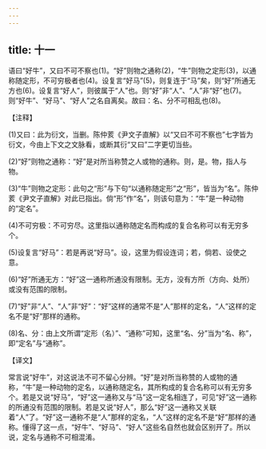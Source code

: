 ```yaml
---
---
---
```

title: 十一
---



语曰“好牛”，又曰不可不察也(1)。“好”则物之通称(2)，“牛”则物之定形(3)，以通称随定形，不可穷极者也(4)。设复言“好马”(5)，则复连于“马”矣，则“好”所通无方也(6)。设复言“好人”，则彼属于“人”也。则“好”非“人”、“人”非“好”也(7)。则“好牛”、“好马”、“好人”之名自离矣。故曰：名、分不可相乱也(8)。

【注释】

(1)又曰：此为衍文，当删。陈仲荄《尹文子直解》以“又曰不可不察也”七字皆为衍文，今由上下文之文脉看，或断其衍“又曰”二字更切当些。

(2)“好”则物之通称：“好”是对所当称赞之人或物的通称。则，是。物，指人与物。

(3)“牛”则物之定形：此句之“形”与下句“以通称随定形”之“形”，皆当为“名”。陈仲荄《尹文子直解》对此已指出。倘“形”作“名”，则该句意为：“牛”是一种动物的“定名”。

(4)不可穷极：不可穷尽。这里指以通称随定名而构成的复合名称可以有无穷多个。

(5)设复言“好马”：若是再说“好马”。设，这里为假设连词；若，倘若、设使之意。

(6)“好”所通无方：“好”这一通称所通没有限制。无方，没有方所（方向、处所）或没有范围的限制。

(7)“好”非“人”、“人”非“好”：“好”这样的通常不是“人”那样的定名，“人”这样的定名不是“好”那样的通称。

(8)名、分：由上文所谓“定形（名）”、“通称”可知，这里“名、分”当为“名、称”，即“定名”与“通称”。

【译文】

常言说“好牛”，对这说法不可不留心分辨。“好”是对所当称赞的人或物的通称，“牛”是一种动物的定名，以通称随定名，其所构成的复合名称可以有无穷多个。若是又说“好马”，“好”这一通称又与“马”这一定名相连了，可见“好”这一通称的所通没有范围的限制。若是又说“好人”，那么“好”这一通称又关联着“人”了。“好”这一通称不是“人”那样的定名，“人”这样的定名不是“好”那样的通称。懂得了这一点，“好牛”、“好马”、“好人”这些名自然也就会区别开了。所以说，定名与通称不可相混淆。